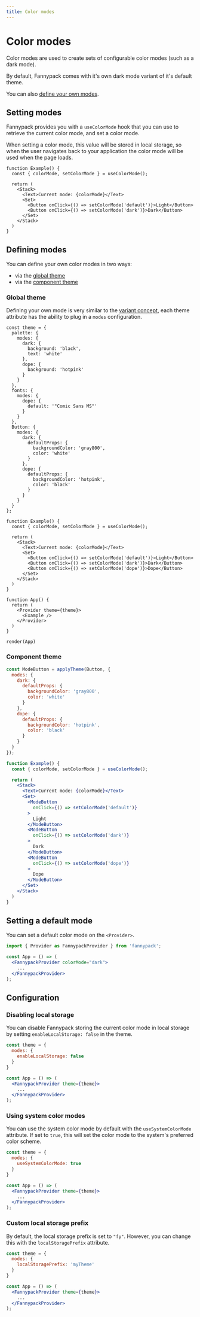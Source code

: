 ```yaml
---
title: Color modes
---
```


# Color modes

Color modes are used to create sets of configurable color modes (such as a dark mode).

By default, Fannypack comes with it's own dark mode variant of it's default theme.

You can also [define your own modes](#defining-modes).

## Setting modes

Fannypack provides you with a `useColorMode` hook that you can use to retrieve the current color mode, and set a color mode.

When setting a color mode, this value will be stored in local storage, so when the user navigates back to your application the color mode will be used when the page loads.

```function-live
function Example() {
  const { colorMode, setColorMode } = useColorMode();

  return (
    <Stack>
      <Text>Current mode: {colorMode}</Text>
      <Set>
        <Button onClick={() => setColorMode('default')}>Light</Button>
        <Button onClick={() => setColorMode('dark')}>Dark</Button>
      </Set>
    </Stack>
  )
}
```

## Defining modes

You can define your own color modes in two ways:

- via the [global theme](/theming)
- via the [component theme](/component-theming)

### Global theme

Defining your own mode is very similar to the [variant concept](/variants), each theme attribute has the ability to plug in a `modes` configuration.

```function-live noInline
const theme = {
  palette: {
    modes: {
      dark: {
        background: 'black',
        text: 'white'
      },
      dope: {
        background: 'hotpink'
      }
    }
  },
  fonts: {
    modes: {
      dope: {
        default: '"Comic Sans MS"'
      }
    }
  },
  Button: {
    modes: {
      dark: {
        defaultProps: {
          backgroundColor: 'gray800',
          color: 'white'
        }
      },
      dope: {
        defaultProps: {
          backgroundColor: 'hotpink',
          color: 'black'
        }
      }
    }
  }
};

function Example() {
  const { colorMode, setColorMode } = useColorMode();

  return (
    <Stack>
      <Text>Current mode: {colorMode}</Text>
      <Set>
        <Button onClick={() => setColorMode('default')}>Light</Button>
        <Button onClick={() => setColorMode('dark')}>Dark</Button>
        <Button onClick={() => setColorMode('dope')}>Dope</Button>
      </Set>
    </Stack>
  )
}

function App() {
  return (
    <Provider theme={theme}>
      <Example />
    </Provider>
  )
}

render(App)
```

### Component theme

<!-- function-live -->
```jsx
const ModeButton = applyTheme(Button, {
  modes: {
    dark: {
      defaultProps: {
        backgroundColor: 'gray800',
        color: 'white'
      }
    },
    dope: {
      defaultProps: {
        backgroundColor: 'hotpink',
        color: 'black'
      }
    }
  }
});

function Example() {
  const { colorMode, setColorMode } = useColorMode();

  return (
    <Stack>
      <Text>Current mode: {colorMode}</Text>
      <Set>
        <ModeButton
          onClick={() => setColorMode('default')}
        >
          Light
        </ModeButton>
        <ModeButton
          onClick={() => setColorMode('dark')}
        >
          Dark
        </ModeButton>
        <ModeButton
          onClick={() => setColorMode('dope')}
        >
          Dope
        </ModeButton>
      </Set>
    </Stack>
  )
}
```

## Setting a default mode

You can set a default color mode on the `<Provider>`.


```jsx
import { Provider as FannypackProvider } from 'fannypack';

const App = () => (
  <FannypackProvider colorMode="dark">
    ...
  </FannypackProvider>
);
```

## Configuration

### Disabling local storage

You can disable Fannypack storing the current color mode in local storage by setting `enableLocalStorage: false` in the theme.

```jsx
const theme = {
  modes: {
    enableLocalStorage: false
  }
}

const App = () => (
  <FannypackProvider theme={theme}>
    ...
  </FannypackProvider>
);
```

### Using system color modes

You can use the system color mode by default with the `useSystemColorMode` attribute. If set to `true`, this will set the color mode to the system's preferred color scheme.

```jsx
const theme = {
  modes: {
    useSystemColorMode: true
  }
}

const App = () => (
  <FannypackProvider theme={theme}>
    ...
  </FannypackProvider>
);
```

### Custom local storage prefix

By default, the local storage prefix is set to `"fp"`. However, you can change this with the `localStoragePrefix` attribute.

```jsx
const theme = {
  modes: {
    localStoragePrefix: 'myTheme'
  }
}

const App = () => (
  <FannypackProvider theme={theme}>
    ...
  </FannypackProvider>
);
```

